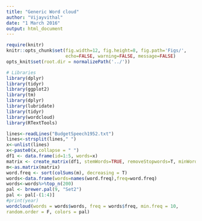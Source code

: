 ```yaml
---
title: "Generic Word cloud"
author: "Vijayvithal"
date: "1 March 2016"
output: html_document
---
```


```r

require(knitr)
knitr::opts_chunk$set(fig.width=12, fig.height=8, fig.path='Figs/',
                      echo=FALSE, warning=FALSE, message=FALSE)
opts_knit$set(root.dir = normalizePath('../'))

# Libraries
library(dplyr)
library(tidyr)
library(ggplot2)
library(tm)
library(dplyr)
library(lubridate)
library(tidyr)
library(wordcloud)
library(RTextTools)

lines<-readLines("BudgetSpeech1952.txt")
lines<-strsplit(lines," ")
x<-unlist(lines)
x<-paste0(x,collapse = " ")
df1 <- data.frame(id=1:5, words=x)
matrix <- create_matrix(df1, stemWords=TRUE, removeStopwords=T, minWordLength=4)
m<-as.matrix(matrix)
word.freq <- sort(colSums(m), decreasing = T)
words<-data.frame(words=names(word.freq),freq=word.freq)
words<-words%>%top_n(200)
pal <- brewer.pal(9, "Set2")
pal <- pal[-(1:4)]
#print(year)
wordcloud(words = words$words, freq = words$freq, min.freq = 10,
random.order = F, colors = pal)
```
